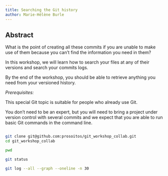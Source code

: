 ```yaml
---
title: Searching the Git history
author: Marie-Hélène Burle
---
```


## Abstract

:::{.def}

What is the point of creating all these commits if you are unable to make use of them because you can't find the information you need in them?

In this workshop, we will learn how to search your files at any of their versions and search your commits logs.

By the end of the workshop, you should be able to retrieve anything you need from your versioned history.

:::

:::{.box}

*Prerequisites:*

This special Git topic is suitable for people who already use Git.

You don't need to be an expert, but you will need to bring a project under version control with several commits and we expect that you are able to run basic Git commands in the command line.

:::

<!-- https://git-scm.com/book/en/v2/Git-Tools-Searching -->

```r

```

```.bash
git clone git@github.com:prosoitos/git_workshop_collab.git
cd git_workshop_collab
```

```bash
pwd
```


```bash
git status
```

```bash
git log --all --graph --oneline -n 30
```
